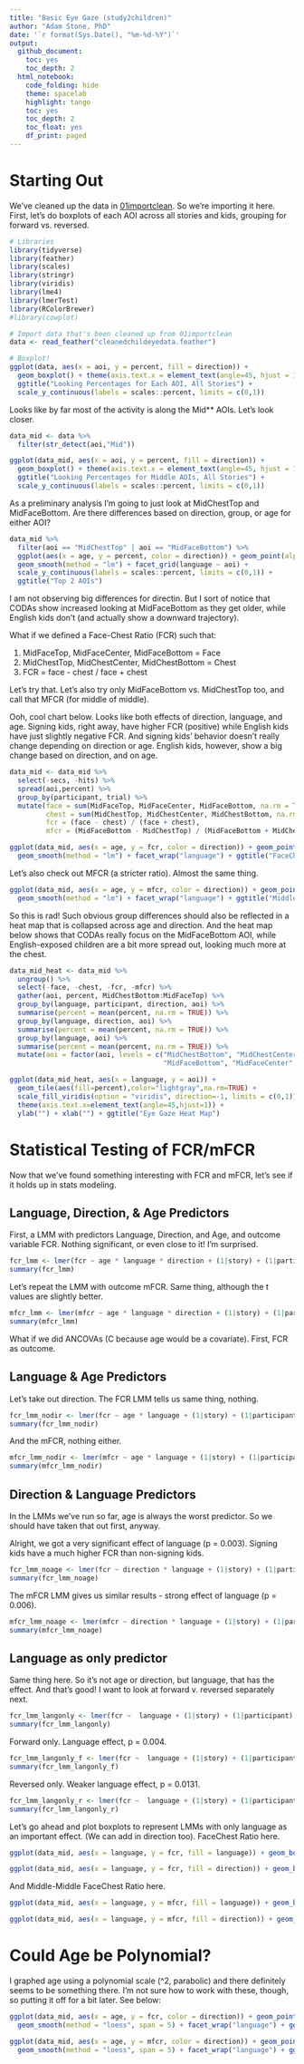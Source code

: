 ```yaml
---
title: "Basic Eye Gaze (study2children)"
author: "Adam Stone, PhD" 
date: '`r format(Sys.Date(), "%m-%d-%Y")`'
output:
  github_document:
    toc: yes
    toc_depth: 2
  html_notebook:
    code_folding: hide
    theme: spacelab
    highlight: tango
    toc: yes
    toc_depth: 2
    toc_float: yes
    df_print: paged
---
```


# Starting Out

We've cleaned up the data in [01importclean](01importclean.nb.html). So we're importing it here. First, let's do boxplots of each AOI across all stories and kids, grouping for forward vs. reversed. 

```r

# Libraries
library(tidyverse)
library(feather)
library(scales)
library(stringr)
library(viridis)
library(lme4)
library(lmerTest)
library(RColorBrewer)
#library(cowplot)

# Import data that's been cleaned up from 01importclean
data <- read_feather("cleanedchildeyedata.feather")

# Boxplot!
ggplot(data, aes(x = aoi, y = percent, fill = direction)) + 
  geom_boxplot() + theme(axis.text.x = element_text(angle=45, hjust = 1)) +
  ggtitle("Looking Percentages for Each AOI, All Stories") +
  scale_y_continuous(labels = scales::percent, limits = c(0,1))
```

Looks like by far most of the activity is along the Mid** AOIs. Let's look closer. 

```r
data_mid <- data %>%
  filter(str_detect(aoi,"Mid"))

ggplot(data_mid, aes(x = aoi, y = percent, fill = direction)) + 
  geom_boxplot() + theme(axis.text.x = element_text(angle=45, hjust = 1)) +
  ggtitle("Looking Percentages for Middle AOIs, All Stories") +
  scale_y_continuous(labels = scales::percent, limits = c(0,1))
```

As a preliminary analysis I'm going to just look at MidChestTop and MidFaceBottom. Are there differences based on direction, group, or age for either AOI? 

```r
data_mid %>% 
  filter(aoi == "MidChestTop" | aoi == "MidFaceBottom") %>%
  ggplot(aes(x = age, y = percent, color = direction)) + geom_point(alpha = 0.25) +
  geom_smooth(method = "lm") + facet_grid(language ~ aoi) +
  scale_y_continuous(labels = scales::percent, limits = c(0,1)) +
  ggtitle("Top 2 AOIs")
```

I am not observing big differences for directin. But I sort of notice that CODAs show increased looking at MidFaceBottom as they get older, while English kids don't (and actually show a downward trajectory).  

What if we defined a Face-Chest Ratio (FCR) such that:

1. MidFaceTop, MidFaceCenter, MidFaceBottom = Face
1. MidChestTop, MidChestCenter, MidChestBottom = Chest
1. FCR = face - chest / face + chest

Let's try that. Let's also try only MidFaceBottom vs. MidChestTop too, and call that MFCR (for middle of middle). 

Ooh, cool chart below. Looks like both effects of direction, language, and age. Signing kids, right away, have higher FCR (positive) while English kids have just slightly negative FCR. And signing kids' behavior doesn't really change depending on direction or age. English kids, however, show a big change based on direction, and on age. 
```r
data_mid <- data_mid %>%
  select(-secs, -hits) %>%
  spread(aoi,percent) %>%
  group_by(participant, trial) %>%
  mutate(face = sum(MidFaceTop, MidFaceCenter, MidFaceBottom, na.rm = TRUE),
         chest = sum(MidChestTop, MidChestCenter, MidChestBottom, na.rm = TRUE),
         fcr = (face - chest) / (face + chest),
         mfcr = (MidFaceBottom - MidChestTop) / (MidFaceBottom + MidChestTop))

ggplot(data_mid, aes(x = age, y = fcr, color = direction)) + geom_point(alpha = 0.25) +
  geom_smooth(method = "lm") + facet_wrap("language") + ggtitle("FaceChest Ratio")
```

Let's also check out MFCR (a stricter ratio). Almost the same thing. 

```r
ggplot(data_mid, aes(x = age, y = mfcr, color = direction)) + geom_point(alpha = 0.25) +
  geom_smooth(method = "lm") + facet_wrap("language") + ggtitle("Middle-Middle FaceChest Ratio")
```

So this is rad! Such obvious group differences should also be reflected in a heat map that is collapsed across age and direction. And the heat map below shows that CODAs really focus on the MidFaceBottom AOI, while English-exposed children are a bit more spread out, looking much more at the chest. 

```r
data_mid_heat <- data_mid %>%
  ungroup() %>%
  select(-face, -chest, -fcr, -mfcr) %>%
  gather(aoi, percent, MidChestBottom:MidFaceTop) %>%
  group_by(language, participant, direction, aoi) %>%
  summarise(percent = mean(percent, na.rm = TRUE)) %>%
  group_by(language, direction, aoi) %>%
  summarise(percent = mean(percent, na.rm = TRUE)) %>%
  group_by(language, aoi) %>%
  summarise(percent = mean(percent, na.rm = TRUE)) %>%
  mutate(aoi = factor(aoi, levels = c("MidChestBottom", "MidChestCenter", "MidChestTop",
                                      "MidFaceBottom", "MidFaceCenter", "MidFaceTop")))

ggplot(data_mid_heat, aes(x = language, y = aoi)) +
  geom_tile(aes(fill=percent),color="lightgray",na.rm=TRUE) + 
  scale_fill_viridis(option = "viridis", direction=-1, limits = c(0,1)) +
  theme(axis.text.x=element_text(angle=45,hjust=1)) +
  ylab("") + xlab("") + ggtitle("Eye Gaze Heat Map")
```


# Statistical Testing of FCR/mFCR

Now that we've found something interesting with FCR and mFCR, let's see if it holds up in stats modeling.

## Language, Direction, & Age Predictors

First, a LMM with predictors Language, Direction, and Age, and outcome variable FCR. Nothing significant, or even close to it! I'm surprised. 

```r
fcr_lmm <- lmer(fcr ~ age * language * direction + (1|story) + (1|participant), data = data_mid)
summary(fcr_lmm)
```

Let's repeat the LMM with outcome mFCR. Same thing, although the t values are slightly better.

```r
mfcr_lmm <- lmer(mfcr ~ age * language * direction + (1|story) + (1|participant), data = data_mid)
summary(mfcr_lmm)
```

What if we did ANCOVAs (C because age would be a covariate). First, FCR as outcome. 

## Language & Age Predictors

Let's take out direction. The FCR LMM tells us same thing, nothing. 

```r
fcr_lmm_nodir <- lmer(fcr ~ age * language + (1|story) + (1|participant) + (1|direction), data = data_mid)
summary(fcr_lmm_nodir)
```

And the mFCR, nothing either.

```r
mfcr_lmm_nodir <- lmer(mfcr ~ age * language + (1|story) + (1|participant) + (1|direction), data = data_mid)
summary(mfcr_lmm_nodir)
```

## Direction & Language Predictors

In the LMMs we've run so far, age is always the worst predictor. So we should have taken that out first, anyway.

Alright, we got a very significant effect of language (p = 0.003). Signing kids have a much higher FCR than non-signing kids. 

```r
fcr_lmm_noage <- lmer(fcr ~ direction * language + (1|story) + (1|participant), data = data_mid)
summary(fcr_lmm_noage)
```

The mFCR LMM gives us similar results - strong effect of language (p = 0.006). 

```r
mfcr_lmm_noage <- lmer(mfcr ~ direction * language + (1|story) + (1|participant), data = data_mid)
summary(mfcr_lmm_noage)
```

## Language as only predictor

Same thing here. So it's not age or direction, but language, that has the effect. And that's good! I want to look at forward v. reversed separately next. 
```r
fcr_lmm_langonly <- lmer(fcr ~  language + (1|story) + (1|participant) + (1|direction), data = data_mid)
summary(fcr_lmm_langonly)
```

Forward only. Language effect, p = 0.004. 

```r
fcr_lmm_langonly_f <- lmer(fcr ~  language + (1|story) + (1|participant), data = filter(data_mid,direction=="forward"))
summary(fcr_lmm_langonly_f)
```

Reversed only. Weaker language effect, p = 0.0131. 

```r
fcr_lmm_langonly_r <- lmer(fcr ~  language + (1|story) + (1|participant), data = filter(data_mid,direction=="reversed"))
summary(fcr_lmm_langonly_r)
```

Let's go ahead and plot boxplots to represent LMMs with only language as an important effect. (We can add in direction too). FaceChest Ratio here. 

```r
ggplot(data_mid, aes(x = language, y = fcr, fill = language)) + geom_boxplot() + scale_fill_brewer(palette = "Dark2") + ylab("FaceChest Ratio") + ggtitle("FaceChest Ratio by Language")

ggplot(data_mid, aes(x = language, y = fcr, fill = direction)) + geom_boxplot() + ylab("FaceChest Ratio") + ggtitle("FaceChest Ratio by Language & Direction")
```

And Middle-Middle FaceChest Ratio here. 

```r
ggplot(data_mid, aes(x = language, y = mfcr, fill = language)) + geom_boxplot() + scale_fill_brewer(palette = "Dark2") + ylab("M-FaceChest Ratio") + ggtitle("Middle-Middle FaceChest Ratio by Language")

ggplot(data_mid, aes(x = language, y = mfcr, fill = direction)) + geom_boxplot() + ylab("M-FaceChest Ratio") + ggtitle("Middle-Middle FaceChest Ratio by Language & Direction")
```

# Could Age be Polynomial? 

I graphed age using a polynomial scale (^2, parabolic) and there definitely seems to be something there. I'm not sure how to work with these, though, so putting it off for a bit later. See below: 

```r
ggplot(data_mid, aes(x = age, y = fcr, color = direction)) + geom_point(alpha = 0.25) +
  geom_smooth(method = "loess", span = 5) + facet_wrap("language") + ggtitle("FaceChest Ratio")

ggplot(data_mid, aes(x = age, y = mfcr, color = direction)) + geom_point(alpha = 0.25) +
  geom_smooth(method = "loess", span = 5) + facet_wrap("language") + ggtitle("MFaceChest Ratio")

```

